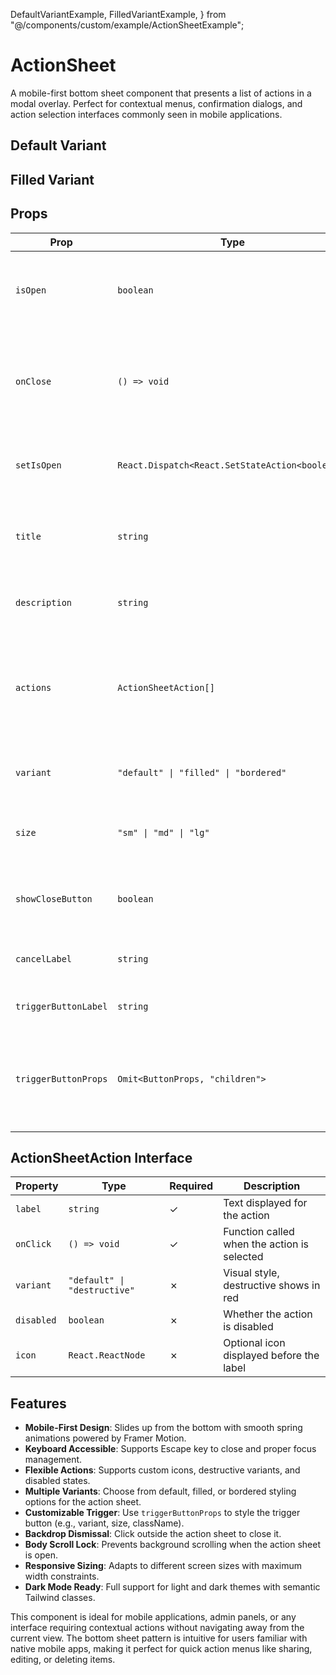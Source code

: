  DefaultVariantExample,
  FilledVariantExample,
} from "@/components/custom/example/ActionSheetExample";

# ActionSheet

A mobile-first bottom sheet component that presents a list of actions in a modal overlay. Perfect for contextual menus, confirmation dialogs, and action selection interfaces commonly seen in mobile applications.

## Default Variant

<DefaultVariantExample />

## Filled Variant

<FilledVariantExample />

## Props

| Prop                 | Type                                            | Default              | Description                                                               |
| -------------------- | ----------------------------------------------- | -------------------- | ------------------------------------------------------------------------- |
| `isOpen`             | `boolean`                                       | -                    | Required: Controls whether the action sheet is visible                    |
| `onClose`            | `() => void`                                    | -                    | Required: Callback function called when the action sheet closes           |
| `setIsOpen`          | `React.Dispatch<React.SetStateAction<boolean>>` | -                    | Required: Function to set the `isOpen` state                              |
| `title`              | `string`                                        | `"Choose an action"` | Header title displayed at the top of the action sheet                     |
| `description`        | `string`                                        | Sample description   | Optional description text below the title                                 |
| `actions`            | `ActionSheetAction[]`                           | -                    | Required: Array of action objects with label, onClick, and optional props |
| `variant`            | `"default" \| "filled" \| "bordered"`           | `"default"`          | Visual style variant for the action sheet                                 |
| `size`               | `"sm" \| "md" \| "lg"`                          | `"md"`               | Size variant affecting text size and padding                              |
| `showCloseButton`    | `boolean`                                       | `true`               | Whether to show the X close button in the header                          |
| `cancelLabel`        | `string`                                        | `"Cancel"`           | Label for the cancel button at the bottom                                 |
| `triggerButtonLabel` | `string`                                        | `"Show Actions"`     | Label for the trigger button                                              |
| `triggerButtonProps` | `Omit<ButtonProps, "children">`                 | `{}`                 | Props to customize the trigger button (e.g., variant, size, className)    |

## ActionSheetAction Interface

| Property   | Type                         | Required | Description                                 |
| ---------- | ---------------------------- | -------- | ------------------------------------------- |
| `label`    | `string`                     | ✓        | Text displayed for the action               |
| `onClick`  | `() => void`                 | ✓        | Function called when the action is selected |
| `variant`  | `"default" \| "destructive"` | ✗        | Visual style, destructive shows in red      |
| `disabled` | `boolean`                    | ✗        | Whether the action is disabled              |
| `icon`     | `React.ReactNode`            | ✗        | Optional icon displayed before the label    |

## Features

- **Mobile-First Design**: Slides up from the bottom with smooth spring animations powered by Framer Motion.
- **Keyboard Accessible**: Supports Escape key to close and proper focus management.
- **Flexible Actions**: Supports custom icons, destructive variants, and disabled states.
- **Multiple Variants**: Choose from default, filled, or bordered styling options for the action sheet.
- **Customizable Trigger**: Use `triggerButtonProps` to style the trigger button (e.g., variant, size, className).
- **Backdrop Dismissal**: Click outside the action sheet to close it.
- **Body Scroll Lock**: Prevents background scrolling when the action sheet is open.
- **Responsive Sizing**: Adapts to different screen sizes with maximum width constraints.
- **Dark Mode Ready**: Full support for light and dark themes with semantic Tailwind classes.

This component is ideal for mobile applications, admin panels, or any interface requiring contextual actions without navigating away from the current view. The bottom sheet pattern is intuitive for users familiar with native mobile apps, making it perfect for quick action menus like sharing, editing, or deleting items.
